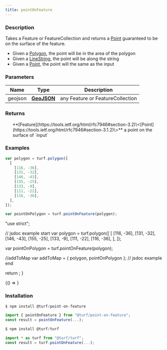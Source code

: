 ```yaml
---
title: pointOnFeature
---
```



### Description

Takes a Feature or FeatureCollection and returns a [Point](https://tools.ietf.org/html/rfc7946#section-3.1.2) guaranteed to be on the surface of the feature.

- Given a [Polygon](https://tools.ietf.org/html/rfc7946#section-3.1.6), the point will be in the area of the polygon
- Given a [LineString](https://tools.ietf.org/html/rfc7946#section-3.1.4), the point will be along the string
- Given a [Point](https://tools.ietf.org/html/rfc7946#section-3.1.2), the point will the same as the input

### Parameters

| Name    | Type                                                         | Description                      |
| ------- | ------------------------------------------------------------ | -------------------------------- |
| geojson | **[GeoJSON](https://tools.ietf.org/html/rfc7946#section-3)** | any Feature or FeatureCollection |

### Returns

<ul>
  **[Feature](https://tools.ietf.org/html/rfc7946#section-3.2)\<[Point](https://tools.ietf.org/html/rfc7946#section-3.1.2)\>** a point on the surface of `input`

</ul>

### Examples

```javascript
var polygon = turf.polygon([
  [
    [116, -36],
    [131, -32],
    [146, -43],
    [155, -25],
    [133, -9],
    [111, -22],
    [116, -36],
  ],
]);

var pointOnPolygon = turf.pointOnFeature(polygon);
```

  "use strict";

  // jsdoc example start
  var polygon = turf.polygon([
    [
      [116, -36],
      [131, -32],
      [146, -43],
      [155, -25],
      [133, -9],
      [111, -22],
      [116, -36],
    ],
  ]);

  var pointOnPolygon = turf.pointOnFeature(polygon);

  //addToMap
  var addToMap = { polygon, pointOnPolygon };
  // jsdoc example end

  return <ExampleMap addToMap={addToMap} />;
}

<!-- prettier-ignore -->
<BrowserOnly>{() => <Map0 />}</BrowserOnly>

### Installation

```javascript
$ npm install @turf/point-on-feature

import { pointOnFeature } from "@turf/point-on-feature";
const result = pointOnFeature(...);
```

```javascript
$ npm install @turf/turf

import * as turf from "@turf/turf";
const result = turf.pointOnFeature(...);
```
